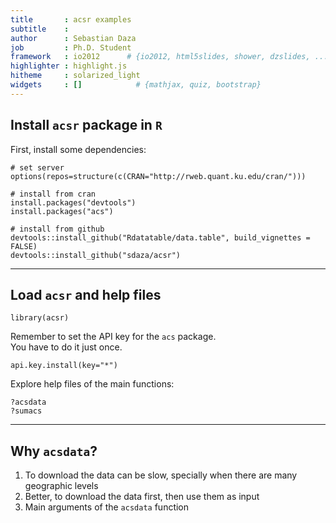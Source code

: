```yaml
---
title       : acsr examples
subtitle    : 
author      : Sebastian Daza
job         : Ph.D. Student
framework   : io2012      # {io2012, html5slides, shower, dzslides, ...}
highlighter : highlight.js
hitheme     : solarized_light
widgets     : []            # {mathjax, quiz, bootstrap}
--- 
```


## Install `acsr` package in `R`

First, install some dependencies:  

```
# set server
options(repos=structure(c(CRAN="http://rweb.quant.ku.edu/cran/")))

# install from cran
install.packages("devtools")
install.packages("acs")

# install from github
devtools::install_github("Rdatatable/data.table", build_vignettes = FALSE)
devtools::install_github("sdaza/acsr")
```

---

## Load `acsr` and help files

```
library(acsr)
```

Remember to set the API key for the `acs` package.  
You have to do it just once.

```
api.key.install(key="*")
```

Explore help files of the main functions: 
```
?acsdata
?sumacs
```

----

## Why `acsdata`?

1. To download the data can be slow, specially when there are many geographic levels
2. Better, to download the data first, then use them as input 
3. Main arguments of the `acsdata` function
